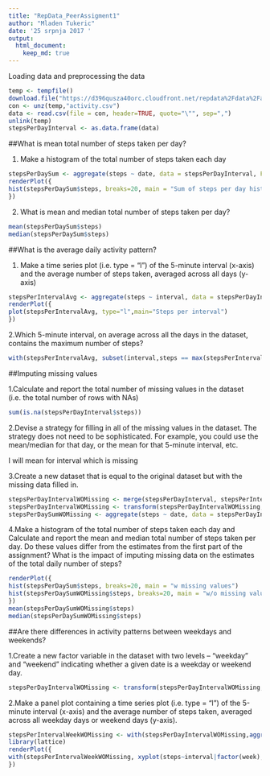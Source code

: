 ---
title: "RepData_PeerAssigment1"
author: "Mladen Tukeric"
date: '25 srpnja 2017 '
output: 
  html_document:
    keep_md: true
---

Loading data and preprocessing the data

```{r}
temp <- tempfile()
download.file("https://d396qusza40orc.cloudfront.net/repdata%2Fdata%2Factivity.zip",temp)
con <- unz(temp,"activity.csv")
data <- read.csv(file = con, header=TRUE, quote="\"", sep=",")
unlink(temp)
stepsPerDayInterval <- as.data.frame(data)

```


##What is mean total number of steps taken per day?

1. Make a histogram of the total number of steps taken each day
```{r}
stepsPerDaySum <- aggregate(steps ~ date, data = stepsPerDayInterval, FUN=sum, na.action = na.omit)
renderPlot({
hist(stepsPerDaySum$steps, breaks=20, main = "Sum of steps per day histogram")
})
```

2. What is mean and median total number of steps taken per day?
```{r}
mean(stepsPerDaySum$steps)
median(stepsPerDaySum$steps)
```

##What is the average daily activity pattern?

1. Make a time series plot (i.e. type = "l") of the 5-minute interval (x-axis) and the average number of steps taken, averaged across all days (y-axis)
```{r}
stepsPerIntervalAvg <- aggregate(steps ~ interval, data = stepsPerDayInterval, FUN=mean, na.action = na.omit)
renderPlot({
plot(stepsPerIntervalAvg, type="l",main="Steps per interval")
})
```

2.Which 5-minute interval, on average across all the days in the dataset, contains the maximum number of steps?
```{r}
with(stepsPerIntervalAvg, subset(interval,steps == max(stepsPerIntervalAvg$steps)))
```

##Imputing missing values

1.Calculate and report the total number of missing values in the dataset (i.e. the total number of rows with NAs)
```{r}
sum(is.na(stepsPerDayInterval$steps))
```

2.Devise a strategy for filling in all of the missing values in the dataset. The strategy does not need to be sophisticated. For example, you could use the mean/median for that day, or the mean for that 5-minute interval, etc.

I will mean for interval which is missing

3.Create a new dataset that is equal to the original dataset but with the missing data filled in.
```{r}
stepsPerDayIntervalWOMissing <- merge(stepsPerDayInterval, stepsPerIntervalAvg, by.x="interval", by.y='interval', all.x=TRUE)
stepsPerDayIntervalWOMissing <- transform(stepsPerDayIntervalWOMissing, steps = ifelse(is.na(steps.x), steps.y, steps.x))
stepsPerDaySumWOMissing <- aggregate(steps ~ date, data = stepsPerDayIntervalWOMissing, FUN=sum, na.action = na.omit)
```

4.Make a histogram of the total number of steps taken each day and Calculate and report the mean and median total number of steps taken per day. Do these values differ from the estimates from the first part of the assignment? What is the impact of imputing missing data on the estimates of the total daily number of steps?
```{r}
renderPlot({
hist(stepsPerDaySum$steps, breaks=20, main = "w missing values")
hist(stepsPerDaySumWOMissing$steps, breaks=20, main = "w/o missing values")
})
mean(stepsPerDaySumWOMissing$steps)
median(stepsPerDaySumWOMissing$steps)
```

##Are there differences in activity patterns between weekdays and weekends?

1.Create a new factor variable in the dataset with two levels -- "weekday" and "weekend" indicating whether a given date is a weekday or weekend day.
```{r}
stepsPerDayIntervalWOMissing <- transform(stepsPerDayIntervalWOMissing, week = ifelse(weekdays(as.Date(date)) == "subota","weekend",ifelse(weekdays(as.Date(date)) == "nedjelja", "weekend", "weekday")))
```

2.Make a panel plot containing a time series plot (i.e. type = "l") of the 5-minute interval (x-axis) and the average number of steps taken, averaged across all weekday days or weekend days (y-axis). 
```{r}
stepsPerIntervalWeekWOMissing <- with(stepsPerDayIntervalWOMissing,aggregate(steps ~ interval + week, FUN=mean))
library(lattice)
renderPlot({
with(stepsPerIntervalWeekWOMissing, xyplot(steps~interval|factor(week), type='l',layout=c(1,2), xlab='Interval',ylab='Steps'))
})
```

